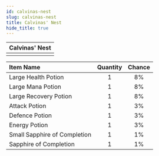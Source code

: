 ---
id: calvinas-nest
slug: calvinas-nest
title: Calvinas' Nest
hide_title: true
---


| Calvinas' Nest |
| :------------: |
| <MapIcon iconId="140"/> |

|Item Name|Quantity|Chance|
|:--|:-:|:-:|
| <ItemIcon iconId="1004" height="32" /> Large Health Potion|1|8%|
| <ItemIcon iconId="1007" height="32" /> Large Mana Potion|1|8%|
| <ItemIcon iconId="1010" height="32" /> Large Recovery Potion|1|8%|
| <ItemIcon iconId="1246" height="32" /> Attack Potion|1|3%|
| <ItemIcon iconId="1247" height="32" /> Defence Potion|1|3%|
| <ItemIcon iconId="1248" height="32" /> Energy Potion|1|3%|
| <ItemIcon iconId="2603" height="32" /> Small Sapphire of Completion|1|1%|
| <ItemIcon iconId="2599" height="32" /> Sapphire of Completion|1|1%|

